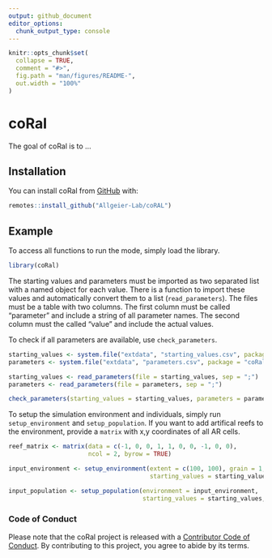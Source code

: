 ```yaml
---
output: github_document
editor_options: 
  chunk_output_type: console
---
```


<!-- README.md is generated from README.Rmd. Please edit that file -->

```r
knitr::opts_chunk$set(
  collapse = TRUE,
  comment = "#>",
  fig.path = "man/figures/README-",
  out.width = "100%"
)
```

# coRal

<!-- badges: start -->
<!-- badges: end -->

The goal of coRal is to ...

## Installation

You can install coRal from [GitHub](https://github.com/Allgeier-Lab/coRal) with:

``` r
remotes::install_github("Allgeier-Lab/coRAL")
```

<!-- Add CRAN link if applicable -->

## Example

To access all functions to run the mode, simply load the library. 

```r
library(coRal)
```

The starting values and parameters must be imported as two separated list with a named object for each value. There is a function to import these values and automatically convert them to a list (`read_parameters`). The files must be a table with two columns. The first column must be called "parameter" and include a string of all parameter names. The second column must the called "value" and include the actual values.

To check if all parameters are available, use `check_parameters`.


```r
starting_values <- system.file("extdata", "starting_values.csv", package = "coRal")
parameters <- system.file("extdata", "parameters.csv", package = "coRal")

starting_values <- read_parameters(file = starting_values, sep = ";")
parameters <- read_parameters(file = parameters, sep = ";")

check_parameters(starting_values = starting_values, parameters = parameters)
```

To setup the simulation environment and individuals, simply run `setup_environment` and `setup_population`. If you want to add artifical reefs to the environment, provide a `matrix` with x,y coordinates of all AR cells.

```r
reef_matrix <- matrix(data = c(-1, 0, 0, 1, 1, 0, 0, -1, 0, 0), 
                      ncol = 2, byrow = TRUE)

input_environment <- setup_environment(extent = c(100, 100), grain = 1, reefs = reef_matrix, 
                                       starting_values = starting_values, parameters = parameters)

input_population <- setup_population(environment = input_environment, 
                                     starting_values = starting_values, parameters = parameters)
```

### Code of Conduct

Please note that the coRal project is released with a [Contributor Code of Conduct](https://contributor-covenant.org/version/2/0/CODE_OF_CONDUCT.html). By contributing to this project, you agree to abide by its terms.
